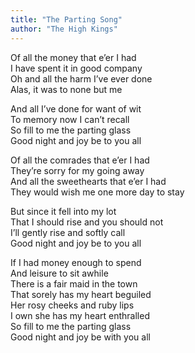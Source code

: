 ```yaml
---
title: "The Parting Song"
author: "The High Kings"
---
```


Of all the money that e'er I had\
I have spent it in good company\
Oh and all the harm I've ever done\
Alas, it was to none but me

And all I've done for want of wit\
To memory now I can't recall\
So fill to me the parting glass\
Good night and joy be to you all

Of all the comrades that e'er I had\
They're sorry for my going away\
And all the sweethearts that e'er I had\
They would wish me one more day to stay

But since it fell into my lot\
That I should rise and you should not\
I'll gently rise and softly call\
Good night and joy be to you all

If I had money enough to spend\
And leisure to sit awhile\
There is a fair maid in the town\
That sorely has my heart beguiled\
Her rosy cheeks and ruby lips\
I own she has my heart enthralled\
So fill to me the parting glass\
Good night and joy be with you all
